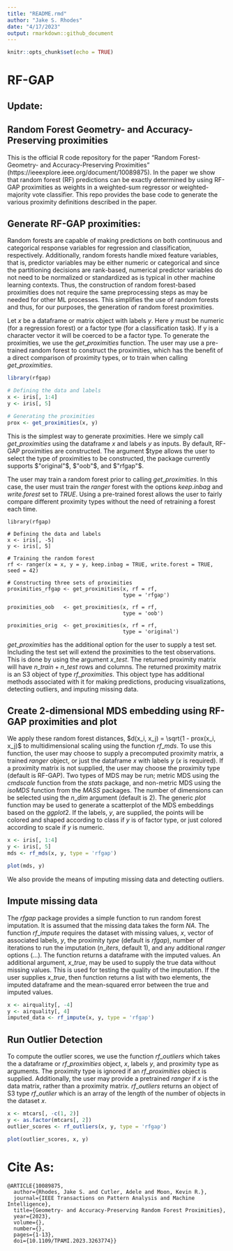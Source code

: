 ```yaml
---
title: "README.rmd"
author: "Jake S. Rhodes"
date: "4/17/2023"
output: rmarkdown::github_document
---
```


```r
knitr::opts_chunk$set(echo = TRUE)
```

#  RF-GAP

## Update:

## Random Forest Geometry- and Accuracy-Preserving proximities

This is the official R code repository for the paper "Random Forest- Geometry- and Accuracy-Preserving Proximities" (https://ieeexplore.ieee.org/document/10089875). In the paper we show that random forest (RF) predictions can be exactly determined by using RF-GAP proximities as weights in a weighted-sum regressor or weighted-majority vote classifier.  This repo provides the base code to generate the various proximity definitions described in the paper.


## Generate RF-GAP proximities:

Random forests are capable of making predictions on both continuous and categorical response variables for regression and classification, respectively. Additionally, random forests handle mixed feature variables, that is, predictor variables may be either numeric or categorical and since the partitioning decisions are rank-based, numerical predictor variables do not need to be normalized or standardized as is typical in other machine learning contexts. Thus, the construction of random forest-based proximities does not require the same preprocessing steps as may be needed for other ML processes. This simplifies the use of random forests and thus, for our purposes, the generation of random forest proximities.  

Let $x$ be a dataframe or matrix object with labels $y$. Here $y$ must be numeric (for a regression forest) or a factor type (for a classification task). If y is a character vector it will be coerced to be a factor type. To generate the proximities, we use the $get\_proximities$ function. The user may use a pre-trained random forest to construct the proximities, which has the benefit of a direct comparison of proximity types, or to train when calling $get\_proximities$.


```r
library(rfgap)

# Defining the data and labels
x <- iris[, 1:4]
y <- iris[, 5]

# Generating the proximities
prox <- get_proximities(x, y)
```

This is the simplest way to generate proximities.  Here we simply call $get\_proximities$ using the dataframe $x$ and labels $y$ as inputs. By default, RF-GAP proximities are constructed. The argument $type allows the user to select the type of proximities to be constructed, the package currently supports $"original"$, $"oob"$, and $"rfgap"$.

The user may train a random forest prior to calling $get\_proximities$. In this case, the user must train the $ranger$ forest with the options $keep.inbag$ and $write.forest$ set to $TRUE$. Using a pre-trained forest allows the user to fairly compare different proximity types without the need of retraining a forest each time.

```
library(rfgap)

# Defining the data and labels
x <- iris[, -5]
y <- iris[, 5]

# Training the random forest
rf <- ranger(x = x, y = y, keep.inbag = TRUE, write.forest = TRUE, seed = 42)

# Constructing three sets of proximities
proximities_rfgap <- get_proximities(x, rf = rf,
                                     type = 'rfgap')
                                     
proximities_oob   <- get_proximities(x, rf = rf,
                                     type = 'oob')
                                     
proximities_orig  <- get_proximities(x, rf = rf, 
                                     type = 'original')
```

$get\_proximities$ has the additional option for the user to supply a test set. Including the test set will extend the proximities to the test observations.  This is done by using the argument $x\_test$. The returned proximity matrix will have $n\_train + n\_test$ rows and columns. The returned proximity matrix is an S3 object of type $rf\_proximities$. This object type has additional methods associated with it for making predictions, producing visualizations, detecting outliers, and imputing missing data.

## Create 2-dimensional MDS embedding using RF-GAP proximities and plot

We apply these random forest distances, $d(x_i, x_j) = \sqrt{1 - prox(x_i, x_j)$ to multidimensional scaling using the function $rf\_mds$. To use this function, the user may choose to supply a precomputed proximity matrix, a trained $ranger$ object, or just the dataframe $x$ with labels $y$ ($x$ is required). If a proximity matrix is not supplied, the user may choose the proximity type (default is RF-GAP). Two types of MDS may be run; metric MDS using the $cmdscale$ function from the $stats$ package, and non-metric MDS using the $isoMDS$ function from the $MASS$ packages. The number of dimensions can be selected using the $n\_dim$ argument (default is 2). The generic $plot$ function may be used to generate a scatterplot of the MDS embeddings based on the $ggplot2$. If the labels, $y$, are supplied, the points will be colored and shaped according to class if $y$ is of factor type, or just colored according to scale if $y$ is numeric.


```r
x <- iris[, 1:4]
y <- iris[, 5]
mds <- rf_mds(x, y, type = 'rfgap')

plot(mds, y)
```


We also provide the means of imputing missing data and detecting outliers.

## Impute missing data

The $rfgap$ package provides a simple function to run random forest imputation. It is assumed that the missing data takes the form $NA$. The function $rf\_impute$ requires the dataset with missing values, $x$, vector of associated labels, $y$, the proximity $type$ (default is $rfgap$), number of iterations to run the imputation $(n\_iters$, default 1), and any additional $ranger$ options ($...$). The function returns a dataframe with the imputed values. An additional argument, $x\_true$, may be used to supply the true data without missing values. This is used for testing the quality of the imputation. If the user supplies $x\_true$, then function returns a list with two elements, the imputed dataframe and the mean-squared error between the true and imputed values.

```r
x <- airquality[, -4]
y <- airquality[, 4]
imputed_data <- rf_impute(x, y, type = 'rfgap')
```

## Run Outlier Detection

To compute the outlier scores, we use the function $rf\_outliers$ which takes the a dataframe or $rf\_proximities$ object, $x$, labels $y$, and proximity type as arguments. The proximity type is ignored if an $rf\_proximities$ object is supplied. Additionally, the user may provide a pretrained $ranger$ if $x$ is the data matrix, rather than a proximity matrix. $rf\_outliers$ returns an object of S3 type $rf\_outlier$ which is an array of the length of the number of objects in the dataset $x$. 


```r
x <- mtcars[, -c(1, 2)]
y <- as.factor(mtcars[, 2])
outlier_scores <- rf_outliers(x, y, type = 'rfgap')

plot(outlier_scores, x, y)
```

# Cite As:

```
@ARTICLE{10089875,
  author={Rhodes, Jake S. and Cutler, Adele and Moon, Kevin R.},
  journal={IEEE Transactions on Pattern Analysis and Machine Intelligence}, 
  title={Geometry- and Accuracy-Preserving Random Forest Proximities}, 
  year={2023},
  volume={},
  number={},
  pages={1-13},
  doi={10.1109/TPAMI.2023.3263774}}
```
